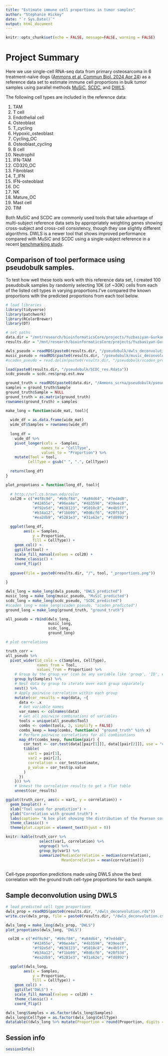 ```yaml
---
title: "Estimate immune cell proportions in tumor samples"
author: "Stephanie Hickey"
date: "`r Sys.Date()`"
output: html_document
---
```


```r
knitr::opts_chunk$set(echo = FALSE, message=FALSE, warning = FALSE)
```

# Project Summary

Here we use single-cell RNA-seq data from primary osteosarcoma in 6 treatment-naïve dogs ([Ammons et al, Commun Biol. 2024 Apr 24](https://www.nature.com/articles/s42003-024-06182-w)) as a reference data set to estimate immune cell proportions in bulk tumor samples using parallel methods [MuSiC](https://xuranw.github.io/MuSiC/articles/MuSiC.html), [SCDC](https://meichendong.github.io/SCDC/articles/SCDC.html#scdc-pre-process-of-scrna-seq-data-1), and [DWLS](https://cran.r-project.org/web/packages/DWLS/index.html).

The following cell types are included in the reference data:

  1. TAM    
  2. T cell   
  3. Endothelial cell   
  4. Osteoblast   
  5. T_cycling    
  6. Hypoxic_osteoblast   
  7. Cycling_OC   
  8. Osteoblast_cycling   
  9. B cell   
  10. Neutrophil    
  11. IFN-TAM   
  12. CD320_OC    
  13. Fibroblast    
  14. T_IFN   
  15. IFN-osteoblast    
  16. DC    
  17. NK    
  18. Mature_OC   
  19. Mast cell   
  20. TIM   

Both MuSiC and SCDC are commonly used tools that take advantage of multi-subject reference data sets by appropriately weighting genes showing cross-subject and cross-cell consistency, though they use slightly different algorithms. DWLS is a newer tool that shows improved performance compared with MuSiC and SCDC using a single-subject reference in a recent [benchmarking study](https://www.biorxiv.org/content/10.1101/2024.06.10.598226v1.full).

## Comparison of tool performace using pseudobulk samples. 

To test how well these tools work with this reference data set, I created 100 pseudobulk samples by randomly selecting 10K (of ~30K) cells from each of the listed cell types in varying proportions.I've compared the known proportions with the predicted proportions from each tool below.

```r
# load libraries
library(tidyverse)
library(patchwork)
library(RColorBrewer)
library(DT)

# set paths 
data.dir = "/mnt/research/bioinformaticsCore/projects/Yuzbasiyan-Gurkan/BCC119_vyg_deconvolution/data"
results.dir = "/mnt/research/bioinformaticsCore/projects/Yuzbasiyan-Gurkan/BCC119_vyg_deconvolution/results"

dwls_pseudo = readRDS(paste0(results.dir, "/pseudobulk/dwls_deconvolution.rds"))
music_pseudo = readRDS(paste0(results.dir, "/pseudobulk/music_deconvolution.rds"))
#scaden_pseudo = read.delim(paste0(results.dir, "/pseudobulk/scaden_proportions.txt"), row.names = 1)

load(paste0(results.dir, "/pseudobulk/SCDC_res.Rdata"))
scdc_pseudo = scdc.res$prop.est.mvw

ground_truth = readRDS(paste0(data.dir, "/Ammons_scrna/pseudobulk/pseudobulk_real_cell_type_proportions.rds"))
samples = ground_truth$Sample
ground_truth$Sample = NULL
ground_truth = as.matrix(ground_truth)
rownames(ground_truth) = samples

make_long = function(wide_mat, tool){
  
  wide_df = as.data.frame(wide_mat)
  wide_df$Samples = rownames(wide_df)
  
  long_df = 
    wide_df %>%
    pivot_longer(cols = -Samples,
                names_to = "CellType", 
                values_to = "Proportion") %>%
    mutate(Tool = tool,
          CellType = gsub(" ", ".", CellType))
  
  return(long_df)
}

plot_propotions = function(long_df, tool){
  
  # http://vrl.cs.brown.edu/color
  col20 = c("#4f8c9d", "#b9cf84", "#a84d64", "#7ed4d8",
            "#42455e", "#96ea4e", "#4b3596", "#39eec0",
            "#f92e5d", "#638123", "#5010c8", "#e4b5ff",
            "#b34a12", "#f1bb99", "#8d6cf6", "#20f53d", 
            "#ea2db9", "#5281e3", "#31a62e", "#fd8992")

  ggplot(long_df, 
        aes(x = Samples, 
            y = Proportion, 
            fill = CellType)) +
    geom_col() +
    ggtitle(tool) + 
    scale_fill_manual(values = col20) +
    theme_classic() +
    coord_flip()
  
  ggsave(file = paste0(results.dir, "/", tool, "_proportions.png"))
  
}

dwls_long = make_long(dwls_pseudo, "DWLS_predicted")
music_long = make_long(music_pseudo, "MuSiC_predicted")
scdc_long = make_long(scdc_pseudo, "SCDC_predicted")
#scaden_long = make_long(scaden_pseudo, "scaden_predicted")
ground_long = make_long(ground_truth, "ground_truth")

all_pseudo = rbind(dwls_long, 
                   music_long,
                   scdc_long,
                   ground_long)

# plot correlations

truth_corr =   
all_pseudo %>%
  pivot_wider(id_cols = c(Samples, CellType), 
              names_from = Tool, 
              values_from = Proportion) %>%
    # Group by the group_var (can be any variable like 'group', 'ID', etc.)
    group_by(Samples) %>%
    # Nest data by group to iterate over each group separately
    nest() %>%
    # Apply pairwise correlation within each group
    mutate(cor_results = map(data, ~{
      data <- .x
      # Get variable names
      var_names <- colnames(data)
      # Get all pairwise combinations of variables
      tools = unique(all_pseudo$Tool)
      combs <- combn(tools, 2, simplify = FALSE)
      combs_keep = keep(combs, function(x) "ground_truth" %in% x)
      # Perform pairwise correlations for all combinations
      map_dfr(combs_keep, function(pair) {
        cor_test <- cor.test(data[[pair[1]]], data[[pair[2]]], use = "complete.obs")
        tibble(
          var1 = pair[1],
          var2 = pair[2],
          correlation = cor_test$estimate,
          p_value = cor_test$p.value
        )
      })
    })) %>%
    # Unnest the correlation results to get a flat table
    unnest(cor_results)

ggplot(truth_corr, aes(x = var1, y = correlation)) +
  geom_boxplot() +
  xlab("Tool used for prediction") +
  ylab("Correlation with ground truth") +
  labs(caption= "A box plot showing the distribution of the Pearson correlations bewteen \nthe predicted and ground-truth cell-type proportions for 100 pseudobulk samples") +
  theme_classic() +
  theme(plot.caption = element_text(hjust = 0)) 

knitr::kable(truth_corr %>%
               select(var1, correlation) %>%
               ungroup() %>%
               group_by(var1) %>%
               summarize(MedianCorrelation = median(correlation),
                         MeanCorrelation = mean(correlation)))
  
```

Cell-type proportion predictions made using DWLS show the best correlation with the ground truth cell-type proportions for each sample. 

## Sample deconvolution using DWLS
```r
# load predicted cell type proportions
dwls_prop = readRDS(paste0(results.dir, "/dwls_deconvolution.rds"))
write.csv(dwls_prop, file = paste0(results.dir, "/dwls_deconvolution.csv"))

dwls_long = make_long(dwls_prop, "DWLS")
plot_propotions(dwls_long, "DWLS")

 col20 = c("#4f8c9d", "#b9cf84", "#a84d64", "#7ed4d8",
            "#42455e", "#96ea4e", "#4b3596", "#39eec0",
            "#f92e5d", "#638123", "#5010c8", "#e4b5ff",
            "#b34a12", "#f1bb99", "#8d6cf6", "#20f53d", 
            "#ea2db9", "#5281e3", "#31a62e", "#fd8992")

  ggplot(dwls_long, 
        aes(x = Samples, 
            y = Proportion, 
            fill = CellType)) +
    geom_col() +
    ggtitle("DWLS") + 
    scale_fill_manual(values = col20) +
    theme_classic() +
    coord_flip()

dwls_long$Samples = as.factor(dwls_long$Samples)
dwls_long$CellType = as.factor(dwls_long$CellType)
datatable((dwls_long %>% mutate(Proportion = round(Proportion, digits = 2))), filter = "top")
```

## Session info
```r
sessionInfo()
```
